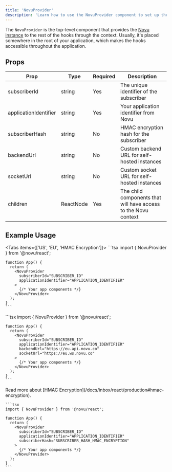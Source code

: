 ```yaml
---
title: 'NovuProvider'
description: 'Learn how to use the NovuProvider component to set up the Novu context in your React application'
---
```



The `NovuProvider` is the top-level component that provides the [Novu instance](/docs/inbox/headless/api-reference#novu) to the rest of the hooks through the context.
Usually, it's placed somewhere in the root of your application, which makes the hooks accessible throughout the application.

## Props

| Prop | Type | Required | Description |
|------|------|----------|-------------|
| subscriberId | string | Yes | The unique identifier of the subscriber |
| applicationIdentifier | string | Yes | Your application identifier from Novu |
| subscriberHash | string | No | HMAC encryption hash for the subscriber |
| backendUrl | string | No | Custom backend URL for self-hosted instances |
| socketUrl | string | No | Custom socket URL for self-hosted instances |
| children | ReactNode | Yes | The child components that will have access to the Novu context |

## Example Usage

<Tabs items={['US', 'EU', 'HMAC Encryption']}>
  <Tab>
    ```tsx
    import { NovuProvider } from '@novu/react';

    function App() {
      return (
        <NovuProvider
          subscriberId="SUBSCRIBER_ID"
          applicationIdentifier="APPLICATION_IDENTIFIER"
        >
          {/* Your app components */}
        </NovuProvider>
      );
    }
    ```
  </Tab>
  <Tab>
    ```tsx
    import { NovuProvider } from '@novu/react';

    function App() {
      return (
        <NovuProvider
          subscriberId="SUBSCRIBER_ID"
          applicationIdentifier="APPLICATION_IDENTIFIER"
          backendUrl="https://eu.api.novu.co"
          socketUrl="https://eu.ws.novu.co"
        >
          {/* Your app components */}
        </NovuProvider>
      );
    }
    ```
  </Tab>
  <Tab>
    <Callout type="info">
      Read more about [HMAC Encryption](/docs/inbox/react/production#hmac-encryption).
    </Callout>

    ```tsx
    import { NovuProvider } from '@novu/react';

    function App() {
      return (
        <NovuProvider
          subscriberId="SUBSCRIBER_ID"
          applicationIdentifier="APPLICATION_IDENTIFIER"
          subscriberHash="SUBSCRIBER_HASH_HMAC_ENCRYPTION"
        >
          {/* Your app components */}
        </NovuProvider>
      );
    }
    ```
  </Tab>
</Tabs>
